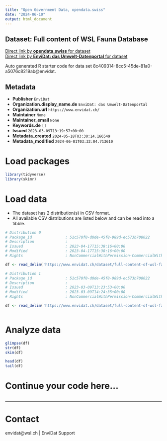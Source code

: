 ```yaml
---
title: "Open Government Data, opendata.swiss"
date: "2024-06-10"
output: html_document
---
```


## Dataset: Full content of WSL Fauna Database



[Direct link by **opendata.swiss** for dataset](https://opendata.swiss/de/dataset/full-content-of-wsl-fauna-database)<br>
[Direct link by **EnviDat: das Umwelt-Datenportal** for dataset](https://www.envidat.ch/#/metadata/full-content-of-wsl-fauna-database)

Auto generated R starter code for data set 8c409314-8cc5-45de-81a0-a5076c8219ab@envidat.

## Metadata

- **Publisher** `EnviDat`
- **Organization.display_name.de** `EnviDat: das Umwelt-Datenportal`
- **Organization.url** `https://www.envidat.ch/`
- **Maintainer** `None`
- **Maintainer_email** `None`
- **Keywords.de** `[]`
- **Issued** `2023-03-09T13:19:57+00:00`
- **Metadata_created** `2024-05-18T03:30:14.166549`
- **Metadata_modified** `2024-06-01T03:32:04.713610`


# Load packages

```r

library(tidyverse)
library(skimr)

```

# Load data

-   The dataset has 2 distribution(s) in CSV format.
-   All available CSV distributions are listed below and can be read into a tibble.

```r

# Distribution 0
# Package_id               : 51c570f0-d0de-45f8-989d-ec573b708022
# Description              : 
# Issued                   : 2023-04-17T15:38:16+00:00
# Modified                 : 2023-04-17T15:38:16+00:00
# Rights                   : NonCommercialWithPermission-CommercialWithPermission-ReferenceRequired

df <- read_delim('https://www.envidat.ch/dataset/full-content-of-wsl-fauna-database/resource/e696663c-7879-4754-acc4-f7d72a73dc6e')

# Distribution 1
# Package_id               : 51c570f0-d0de-45f8-989d-ec573b708022
# Description              : 
# Issued                   : 2023-03-09T13:23:53+00:00
# Modified                 : 2023-03-09T14:24:35+00:00
# Rights                   : NonCommercialWithPermission-CommercialWithPermission-ReferenceRequired

df <- read_delim('https://www.envidat.ch/dataset/full-content-of-wsl-fauna-database/resource/f0900bd4-d997-4328-b813-e69794203edb')



```

# Analyze data

```r

glimpse(df)
str(df)
skim(df)

head(df)
tail(df)

```

# Continue your code here...

```r

```

------------------------------------------------------------------------

# Contact

envidat@wsl.ch | EnviDat Support
